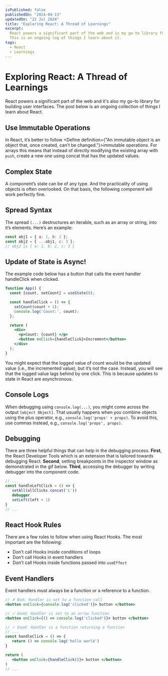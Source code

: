 ```yaml
---
isPublished: false
publishedOn: "2024-04-13"
updatedOn: "22 Jul 2024"
title: "Exploring React: A Thread of Learnings"
excerpt: 
  React powers a significant part of the web and is my go-to library for building user interfaces.
  This is an ongoing log of things I learn about it.
tags:
  - React
  - Learnings
---
```


# Exploring React: A Thread of Learnings

React powers a significant part of the web and it's also my go-to library for building user interfaces.
The post below is an ongoing collection of things I learn about React.

## Use Immutable Operations
In React, it’s better to follow <Define definition={"An immutable object is an object that, once created, can't be changed."}>immutable</Define> operations.
For arrays this means that instead of directly modifying the existing array with `push`, create a new one using concat that has the updated values.

## Complex State
A component’s state can be of any type. And the practicality of using objects is often overlooked. On that basis, the following component will work perfectly fine.


## Spread Syntax
The spread `(...)` destructures an iterable, such as an array or string, into it’s elements. Here’s an example:

```jsx
const obj1 = { a: 1, b: 2 };
const obj2 = { ...obj1, c: 3 };
// obj2 is { a: 1, b: 2, c: 3 }
```

## Update of State is Async! 
The example code below has a button that calls the event handler handleClick when clicked.

```jsx
function App() {
  const [count, setCount] = useState(0);

  const handleClick = () => {
    setCount(count + 1);
    console.log('Count:', count);
  };

  return (
    <div>
      <p>Count: {count} </p>
      <button onClick={handleClick}>Increment</button>
    </div>
  );
}
```
You might expect that the logged value of count would be the updated value (i.e., the incremented value), but it’s not the case.
Instead, you will see that the logged value lags behind by one click. This is because updates to state in React are asynchronous.

## Console Logs
When debugging using `console.log(...)`, you might come across the output `[object Object]`. That usually happens when you combine objects using the plus operator, 
e.g., `console.log('props' + props)`. To avoid this, use commas instead, e.g., `console.log('props', props)`.

## Debugging
There are three helpful things that can help in the debugging process. **First**, the React Developer Tools which is an extension that is tailored 
towards debugging React. **Second**, setting breakpoints in the inspector window as demonstrated in the gif below. **Third**, accessing the debugger by writing debugger into the component code.

```jsx
// ...
const handleLeftClick = () => {
   setAll(allClicks.concat('L'))
   debugger
   setLeft(left + 1)
}
// ...
```

## React Hook Rules

There are a few rules to follow when using React Hooks. The most important are the following:

- Don’t call Hooks inside conditions of loops
- Don’t call Hooks in event handlers
- Don’t call Hooks inside functions passed into `useEffect`

## Event Handlers
Event handlers must always be a function or a reference to a function.

```jsx
// ✗ Bad: Handler is set to a function call
<button onClick={console.log('clicked')}> button </button>

// ✓ Good: Handler is set to an arrow function
<button onClick={() => console.log('clicked')}> button </button>

// ✓ Good: Handler is a function returning a function
// ...  
const handleClick = () => {
   return () => console.log('hello world')
}

return (
   <button onClick={handleClick()}> button </button>
)
// ...
```

